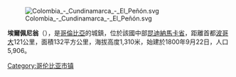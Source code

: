 [[Image:Colombia_-_Cundinamarca_-_El_Peñón.svg|thumb]]

'''埃爾佩尼翁'''（{{lang-es|El Peñón}}），是[[哥倫比亞|哥倫比亞]]的城鎮，位於該國中部[[昆迪納馬卡省|昆迪納馬卡省]]，距離首都[[波哥大|波哥大]]121公里，面積132平方公里，海拔高度1,310米，始建於1800年9月22日，人口5,906。

{{coord|5|15|06|N|74|17|10|W|source:kolossus-itwiki|display=title}}

{{Colombia-geo-stub}}
[[Category:哥伦比亚市镇|Category:哥伦比亚市镇]]